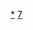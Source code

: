 {{Navbox
|name  = 锕化合物
|state = <includeonly>{{{state|collapsed}}}</includeonly>
|title = [[锕]]化合物
|listclass = hlist

|group1 = 二元化合物
|list1 =
* [[氢化锕|AcH<sub>2(+''x'')</sub>]]
* [[氟化锕|AcF<sub>3</sub>]]
* [[氯化锕|AcCl<sub>3</sub>]]
* [[溴化锕|AcBr<sub>3</sub>]]
* [[碘化锕|AcI<sub>3</sub>]]
* [[氧化锕|Ac<sub>2</sub>O<sub>3</sub>]]
* [[硫化锕|Ac<sub>2</sub>S<sub>3</sub>]]

|group2 = 三元化合物
|list2 =
* [[氢氧化锕|Ac(OH)<sub>3</sub>]]
* [[碳酸锕|Ac<sub>2</sub>(CO<sub>3</sub>)<sub>3</sub>]]
* [[草酸锕|Ac<sub>2</sub>(C<sub>2</sub>O<sub>4</sub>)<sub>3</sub>]]
* [[硝酸锕|Ac(NO<sub>3</sub>)<sub>3</sub>]]
* [[磷酸锕|AcPO<sub>4</sub>]]
* [[硫酸锕|Ac<sub>2</sub>(SO<sub>4</sub>)<sub>3</sub>]]

}}<noinclude>
[[Category:锕化合物|*]]
[[Category:化学品模板|7]]
</noinclude>